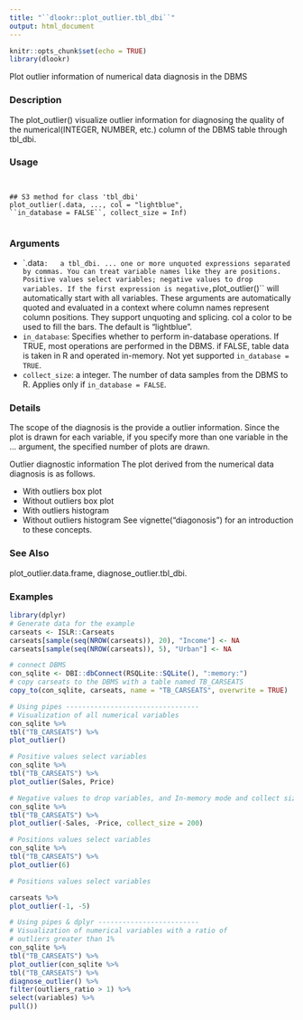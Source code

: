 ---
title: "``dlookr::plot_outlier.tbl_dbi``"
output: html_document
---

```{r setup, include=FALSE}
knitr::opts_chunk$set(echo = TRUE)
library(dlookr)
```


 Plot outlier information of numerical data diagnosis in the DBMS

### Description 

The plot_outlier() visualize outlier information for diagnosing the quality of the numerical(INTEGER,
NUMBER, etc.) column of the DBMS table through tbl_dbi.

### Usage 
<pre><code>

## S3 method for class 'tbl_dbi'
plot_outlier(.data, ..., col = "lightblue",
``in_database = FALSE``, collect_size = Inf)

</code></pre>
### Arguments
 
* `.data``:   a tbl_dbi.
... one or more unquoted expressions separated by commas. You can treat variable names like they are positions. Positive values select variables; negative values to drop variables. If the first expression is negative, ``plot_outlier()`` will automatically start with all variables. These arguments are automatically quoted and
evaluated in a context where column names represent column positions. They support unquoting and splicing.
col a color to be used to fill the bars. The default is "lightblue".
* ``in_database``: Specifies whether to perform in-database operations. If TRUE, most operations
are performed in the DBMS. if FALSE, table data is taken in R and operated in-memory. Not yet supported ``in_database = TRUE``.
* ``collect_size``: a integer. The number of data samples from the DBMS to R. Applies only if
``in_database = FALSE``.

### Details 

The scope of the diagnosis is the provide a outlier information. Since the plot is drawn for each
variable, if you specify more than one variable in the ... argument, the specified number of plots are
drawn.

Outlier diagnostic information
The plot derived from the numerical data diagnosis is as follows.

*  With outliers box plot
*  Without outliers box plot
*  With outliers histogram
*  Without outliers histogram
See vignette("diagonosis") for an introduction to these concepts.

### See Also
 
plot_outlier.data.frame, diagnose_outlier.tbl_dbi.

### Examples
```{r}

library(dplyr)
# Generate data for the example
carseats <- ISLR::Carseats
carseats[sample(seq(NROW(carseats)), 20), "Income"] <- NA
carseats[sample(seq(NROW(carseats)), 5), "Urban"] <- NA
```
```{r}
# connect DBMS
con_sqlite <- DBI::dbConnect(RSQLite::SQLite(), ":memory:")
# copy carseats to the DBMS with a table named TB_CARSEATS
copy_to(con_sqlite, carseats, name = "TB_CARSEATS", overwrite = TRUE)
```
```{r}
# Using pipes ---------------------------------
# Visualization of all numerical variables
con_sqlite %>%
tbl("TB_CARSEATS") %>%
plot_outlier()
```
```{r}
# Positive values select variables
con_sqlite %>%
tbl("TB_CARSEATS") %>%
plot_outlier(Sales, Price)
```
```{r}
# Negative values to drop variables, and In-memory mode and collect size is 200
con_sqlite %>%
tbl("TB_CARSEATS") %>%
plot_outlier(-Sales, -Price, collect_size = 200)
```
```{r}
# Positions values select variables
con_sqlite %>%
tbl("TB_CARSEATS") %>%
plot_outlier(6)
```
```{r}
# Positions values select variables

carseats %>%
plot_outlier(-1, -5)
```
```{r}
# Using pipes & dplyr -------------------------
# Visualization of numerical variables with a ratio of
# outliers greater than 1%
con_sqlite %>%
tbl("TB_CARSEATS") %>%
plot_outlier(con_sqlite %>%
tbl("TB_CARSEATS") %>%
diagnose_outlier() %>%
filter(outliers_ratio > 1) %>%
select(variables) %>%
pull())
```
